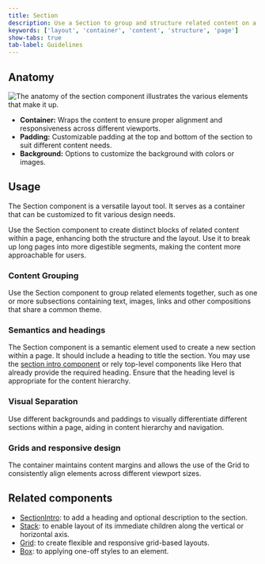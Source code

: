 ```yaml
---
title: Section
description: Use a Section to group and structure related content on a page.
keywords: ['layout', 'container', 'content', 'structure', 'page']
show-tabs: true
tab-label: Guidelines
---
```



## Anatomy

<img src={anatomy.src} alt="The anatomy of the section component illustrates the various elements that make it up." />

- **Container:** Wraps the content to ensure proper alignment and responsiveness across different viewports.
- **Padding:** Customizable padding at the top and bottom of the section to suit different content needs.
- **Background:** Options to customize the background with colors or images.

## Usage

The Section component is a versatile layout tool. It serves as a container that can be customized to fit various design needs.

Use the Section component to create distinct blocks of related content within a page, enhancing both the structure and the layout. Use it to break up long pages into more digestible segments, making the content more approachable for users.

### Content Grouping

Use the Section component to group related elements together, such as one or more subsections containing text, images, links and other compositions that share a common theme.

### Semantics and headings

The Section component is a semantic element used to create a new section within a page. It should include a heading to title the section. You may use the [section intro component](/components/SectionIntro) or rely top-level components like Hero that already provide the required heading. Ensure that the heading level is appropriate for the content hierarchy.

### Visual Separation

Use different backgrounds and paddings to visually differentiate different sections within a page, aiding in content hierarchy and navigation.

### Grids and responsive design

The container maintains content margins and allows the use of the Grid to consistently align elements across different viewport sizes.

## Related components

- [SectionIntro](/components/SectionIntro): to add a heading and optional description to the section.
- [Stack](/components/Stack): to enable layout of its immediate children along the vertical or horizontal axis.
- [Grid](/components/Grid): to create flexible and responsive grid-based layouts.
- [Box](/components/Box): to applying one-off styles to an element.
